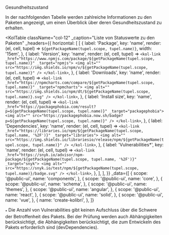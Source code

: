 
<Meta title="Gesundheitszustand" />

<KolHeading className="col-12">Gesundheitszustand</KolHeading>

In der nachfolgenden Tabelle werden zahlreiche Informationen zu den Paketen angezeigt, um einen Überblick über deren Gesundheitszustand zu erhalten.

<KolTable
	className="col-12"
	_caption="Liste von Statuswerte zu den Paketen"
	_headers={{
		horizontal: [
			[
				{
					label: 'Package',
					key: 'name',
					render: (el, cell, tupel) => `${getPackageName(tupel.scope, tupel.name)}`,
					width: '15em',
				},
				{
					label: 'Version',
					key: 'name',
					render: (el, cell, tupel) => `<kol-link _href="https://www.npmjs.com/package/${getPackageName(tupel.scope, tupel.name)}" _target="npmjs">
	<img alt="" src="https://img.shields.io/npm/v/${getPackageName(tupel.scope, tupel.name)}" />
</kol-link>`,
				},
				{
					label: 'Downloads',
					key: 'name',
					render: (el, cell, tupel) => `<kol-link _href="https://npmcharts.com/compare/${getPackageName(tupel.scope, tupel.name)}" _target="npmcharts">
	<img alt="" src="https://img.shields.io/npm/dt/${getPackageName(tupel.scope, tupel.name)}.svg" />
</kol-link>`,
				},
				{
					label: 'Install size',
					key: 'name',
					render: (el, cell, tupel) => `<kol-link _href="https://packagephobia.com/result?p=${getPackageName(tupel.scope, tupel.name)}" _target="packagephobia">
	<img alt="" src="https://packagephobia.now.sh/badge?p=${getPackageName(tupel.scope, tupel.name)}" />
</kol-link>`,
				},
				{
					label: 'Dependencies',
					key: 'name',
					render: (el, cell, tupel) => `<kol-link _href="https://libraries.io/npm/${getPackageName(tupel.scope, tupel.name, '%2F')}" _target="libraries">
	<img alt="" src="https://img.shields.io/librariesio/release/npm/${getPackageName(tupel.scope, tupel.name)}" />
</kol-link>`,
				},
				{
					label: 'Vulnerabilities*',
					key: 'name',
					render: (el, cell, tupel) => `<kol-link _href="https://snyk.io/advisor/npm-package/${getPackageName(tupel.scope, tupel.name, '%2F')}" _target="snyk">
	<img alt="" src="https://snyk.io/test/npm/${getPackageName(tupel.scope, tupel.name)}/badge.svg" />
</kol-link>`,
				},
			],
		],
	}}
	_data={[
		{
			scope: '@public-ui',
			name: 'components',
		},
		{
			scope: '@public-ui',
			name: 'core',
		},
		{
			scope: '@public-ui',
			name: 'schema',
		},
		{
			scope: '@public-ui',
			name: 'themes',
		},
		{
			scope: '@public-ui',
			name: 'angular',
		},
		{
			scope: '@public-ui',
			name: 'react',
		},
		{
			scope: '@public-ui',
			name: 'solid',
		},
		{
			scope: '@public-ui',
			name: 'vue',
		},
		{
			name: 'create-kolibri',
		},
	]}
></KolTable>
<kol-indented-text>
	<sub>*</sub> Die Anzahl von Vulnerabilities gibt keinen Aufschluss über die Schwere der Betroffenheit des Pakets. Bei der Prüfung werden auch Abhängigkeiten
	berücksichtigt, die Abhängigkeiten berücksichtigt, die zum Entwickeln des Pakets erforderlich sind (devDependencies).
</kol-indented-text>
